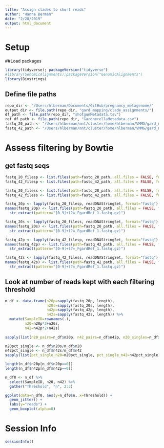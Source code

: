 ```yaml
---
title: "Assign clades to short reads"
author: "Hanna Berman"
date: "2/28/2019"
output: html_document
---
```


# Setup
##Load packages
```r
library(tidyverse); packageVersion("tidyverse")
#library(GenomicAlignments);packageVersion("GenomicAlignments")
library(Biostrings)
```

## Define file paths
```r
repo_dir <- "/Users/hlberman/Documents/GitHub/pregnancy_metagenome/"
output_dir <- file.path(repo_dir, "gard_mapping/clade_assignments/")
df_path <- file.path(repo_dir, "shotgunMetadata.tsv")
ref_df_path <- file.path(repo_dir, "GardnerellaMetadata.csv")
fastq_20_path <- "/Users/hlberman/mnt/cluster/home/hlberman/VMMG/gard_map/filtered_fastq_20" #fastsq files filtered by bowtie
fastq_42_path <- "/Users/hlberman/mnt/cluster/home/hlberman/VMMG/gard_map/filtered_fastq_42" #fastq files filtered by bowtie
```

# Assess filtering by Bowtie
## get fastq seqs 
```r
fastq_20_filesp <- list.files(path=fastq_20_path, all.files = FALSE, full.names = TRUE, pattern = "_1.fastq.gz")
fastq_42_filesp <- list.files(path=fastq_42_path, all.files = FALSE, full.names = TRUE, pattern = "_1.fastq.gz")

fastq_20_filess <- list.files(path=fastq_20_path, all.files = FALSE, full.names = TRUE, pattern = "_S.fastq.gz")
fastq_42_filess <- list.files(path=fastq_42_path, all.files = FALSE, full.names = TRUE, pattern = "_S.fastq.gz")

fastq_20p <- lapply(fastq_20_filesp, readDNAStringSet, format="fastq")
names(fastq_20p) <- list.files(path=fastq_20_path, all.files = FALSE, full.names = FALSE, pattern = "_1.fastq.gz") %>%
  str_extract(pattern="[0-9]+(?=_FgardRef_1.fastq.gz)")

fastq_20s <- lapply(fastq_20_filess, readDNAStringSet, format="fastq")
names(fastq_20s) <- list.files(path=fastq_20_path, all.files = FALSE, full.names = FALSE, pattern = "_S.fastq.gz") %>%
  str_extract(pattern="[0-9]+(?=_FgardRef_1.fastq.gz)")

fastq_42p <- lapply(fastq_42_filesp, readDNAStringSet, format="fastq")
names(fastq_42p) <- list.files(path=fastq_42_path, all.files = FALSE, full.names = FALSE, pattern = "_1.fastq.gz") %>%
  str_extract(pattern="[0-9]+(?=_FgardRef_1.fastq.gz)")

fastq_42s <- lapply(fastq_42_filess, readDNAStringSet, format="fastq")
names(fastq_42s) <- list.files(path=fastq_42_path, all.files = FALSE, full.names = FALSE, pattern = "_S.fastq.gz") %>%
  str_extract(pattern="[0-9]+(?=_FgardRef_1.fastq.gz)")
```

## Look at number of reads kept with each filtering threshold
```r
n_df <- data.frame(n20p=sapply(fastq_20p, length),
                   n20s=sapply(fastq_20s, length),
                   n42p=sapply(fastq_42p, length),
                   n42s=sapply(fastq_42s, length)) %>%
  mutate(SampleID=rownames(.),
         n20=n20p*2+n20s,
         n42=n42p*2+n42s)
  
sapply(list(n20_pairs=n_df$n20p, n42_pairs=n_df$n42p, n20_singles=n_df$n20s, n42_singles=n_df$n42s, n20_total=n_df$n20, n42_total=n_df$n42), summary)

n20pct_single <- n_df$n20s/n_df$n20
n42pct_single <- n_df$n42s/n_df$n42
sapply(list(pct_single_n20=n20pct_single, pct_single_n42=n42pct_single), summary)

length(n_df$n20p[n_df$n20p==0])
length(n_df$n42p[n_df$n42p==0])

n_df0 <- n_df %>%
  select(SampleID, n20, n42) %>%
  gather("Threshold", "n", 2:3)

ggplot(data=n_df0, aes(y=n_df0$n, x=Threshold)) +
  geom_jitter() +
  labs(y="reads") +
  geom_boxplot(alpha=0) 
```

# Session Info
```r
sessionInfo()
```